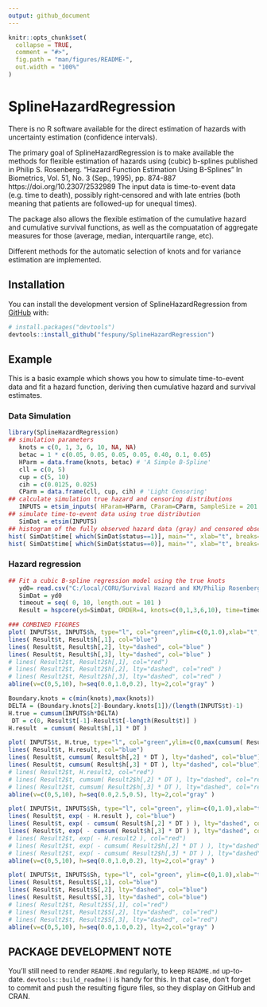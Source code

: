```yaml
---
output: github_document
---
```


<!-- README.md is generated from README.Rmd. Please edit that file -->

```r
knitr::opts_chunk$set(
  collapse = TRUE,
  comment = "#>",
  fig.path = "man/figures/README-",
  out.width = "100%"
)
```

# SplineHazardRegression

<!-- badges: start -->
<!-- badges: end -->

There is no R software available for the direct estimation of hazards with uncertainty estimation (confidence intervals).

The primary goal of SplineHazardRegression is to make available the methods 
for flexible estimation of hazards using (cubic) b-splines published in 
    Philip S. Rosenberg. "Hazard Function Estimation Using B-Splines"
    In Biometrics, Vol. 51, No. 3 (Sep., 1995), pp. 874-887
    https://doi.org/10.2307/2532989
The input data is time-to-event data (e.g. time to death), possibly right-censored and with late entries (both meaning that patients are followed-up for unequal times).

The package also allows the flexible estimation of the cumulative hazard and cumulative survival functions, as well as the compuatation of aggregate measures for those (average, median, interquartile range, etc). 

Different methods for the automatic selection of knots and for variance estimation are implemented.

## Installation

You can install the development version of SplineHazardRegression from [GitHub](https://github.com/) with:

``` r
# install.packages("devtools")
devtools::install_github("fespuny/SplineHazardRegression")
```

## Example

This is a basic example which shows you how to simulate time-to-event data and fit a hazard function, deriving then cumulative hazard and survival estimates.

### Data Simulation

```r
library(SplineHazardRegression)
## simulation parameters
   knots = c(0, 1, 3, 6, 10, NA, NA)
   betac = 1 * c(0.05, 0.05, 0.05, 0.05, 0.40, 0.1, 0.05)
   HParm = data.frame(knots, betac) # 'A Simple B-Spline'
   cll = c(0, 5)
   cup = c(5, 10)
   cih = c(0.0125, 0.025)
   CParm = data.frame(cll, cup, cih) # 'Light Censoring'
## calculate simulation true hazard and censoring distributions
   INPUTS = etsim_inputs( HParam=HParm, CParam=CParm, SampleSize = 201 )
## simulate time-to-event data using true distribution
   SimDat = etsim(INPUTS)
## histogram of the fully observed hazard data (gray) and censored observations (light blue)
hist( SimDat$time[ which(SimDat$status==1)], main="", xlab="t", breaks="Freedman-Diaconis", xlim=c(0,10) )
hist( SimDat$time[ which(SimDat$status==0)], main="", xlab="t", breaks="Freedman-Diaconis", xlim=c(0,10),add=TRUE, col=rgb(173,216,230,max=255,alpha=100) )

```

### Hazard regression

```r
## Fit a cubic B-spline regression model using the true knots
   yd0= read.csv("C:/local/CORU/Survival Hazard and KM/Philip Rosenberg papers and code/matlab v1 PR/Dataset1.csv", header = F, col.names = c("time","status") )
   SimDat = yd0
   timeout = seq( 0, 10, length.out = 101 )
   Result = hspcore(yd=SimDat, ORDER=4, knots=c(0,1,3,6,10), time=timeout, Bootstrap = 200 )   
```

```r
### COMBINED FIGURES
plot( INPUTS$t, INPUTS$h, type="l", col="green",ylim=c(0,1.0),xlab="t",ylab="event hazard rate",bty="n")
lines( Result$t, Result$h[,1], col="blue")
lines( Result$t, Result$h[,2], lty="dashed", col="blue" )
lines( Result$t, Result$h[,3], lty="dashed", col="blue" )
# lines( Result2$t, Result2$h[,1], col="red")
# lines( Result2$t, Result2$h[,2], lty="dashed", col="red" )
# lines( Result2$t, Result2$h[,3], lty="dashed", col="red" )
abline(v=c(0,5,10), h=seq(0.0,1.0,0.2), lty=2,col="gray" )

Boundary.knots = c(min(knots),max(knots))
DELTA = (Boundary.knots[2]-Boundary.knots[1])/(length(INPUTS$t)-1)
H.true = cumsum(INPUTS$h*DELTA)
 DT = c(0, Result$t[-1]-Result$t[-length(Result$t)] ) 
H.result  = cumsum( Result$h[,1] * DT )

plot( INPUTS$t, H.true, type="l", col="green",ylim=c(0,max(cumsum( Result$h[,3] * DT ))), xlab="t",ylab="Cumulative Hazard",bty="n")
lines( Result$t, H.result, col="blue")
lines( Result$t, cumsum( Result$h[,2] * DT ), lty="dashed", col="blue")
lines( Result$t, cumsum( Result$h[,3] * DT ), lty="dashed", col="blue")
# lines( Result2$t, H.result2, col="red")
# lines( Result2$t, cumsum( Result2$h[,2] * DT ), lty="dashed", col="red")
# lines( Result2$t, cumsum( Result2$h[,3] * DT ), lty="dashed", col="red")
abline(v=c(0,5,10), h=seq(0.0,2.5,0.5), lty=2,col="gray" )

plot( INPUTS$t, INPUTS$Sh, type="l", col="green", ylim=c(0,1.0),xlab="t",ylab= "Survival Probability [exp(-H)]",bty="n")
lines( Result$t, exp( - H.result ), col="blue")
lines( Result$t, exp( - cumsum( Result$h[,2] * DT ) ), lty="dashed", col="blue")
lines( Result$t, exp( - cumsum( Result$h[,3] * DT ) ), lty="dashed", col="blue")
# lines( Result2$t, exp( - H.result2 ), col="red")
# lines( Result2$t, exp( - cumsum( Result2$h[,2] * DT ) ), lty="dashed", col="red")
# lines( Result2$t, exp( - cumsum( Result2$h[,3] * DT ) ), lty="dashed", col="red")
abline(v=c(0,5,10), h=seq(0.0,1.0,0.2), lty=2,col="gray" )

plot( INPUTS$t, INPUTS$Sh, type="l", col="green", ylim=c(0,1.0),xlab="t",ylab="CV Survival Probability",bty="n")
lines( Result$t, Result$S[,1], col="blue")
lines( Result$t, Result$S[,2], lty="dashed", col="blue")
lines( Result$t, Result$S[,3], lty="dashed", col="blue")
# lines( Result2$t, Result2$S[,1], col="red")
# lines( Result2$t, Result2$S[,2], lty="dashed", col="red")
# lines( Result2$t, Result2$S[,3], lty="dashed", col="red")
abline(v=c(0,5,10), h=seq(0.0,1.0,0.2), lty=2,col="gray" )
```


## PACKAGE DEVELOPMENT NOTE

You'll still need to render `README.Rmd` regularly, to keep `README.md` up-to-date. `devtools::build_readme()` is handy for this.
In that case, don't forget to commit and push the resulting figure files, so they display on GitHub and CRAN.
